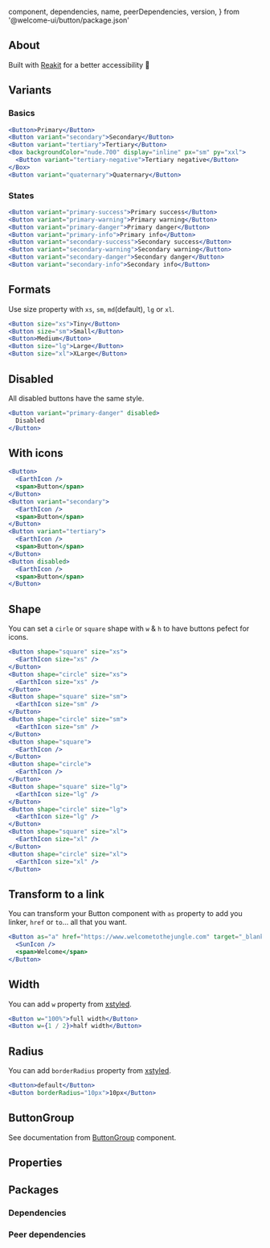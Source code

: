 
  component,
  dependencies,
  name,
  peerDependencies,
  version,
} from '@welcome-ui/button/package.json'

<showcase
  version={version}
  name={name}
  component={component}
  description="Allows user to take actions or event, and make choices."
/>

## About

Built with [Reakit](https://reakit.io/docs/button/) for a better accessibility 🥰

## Variants

### Basics

```jsx row
<Button>Primary</Button>
<Button variant="secondary">Secondary</Button>
<Button variant="tertiary">Tertiary</Button>
<Box backgroundColor="nude.700" display="inline" px="sm" py="xxl">
  <Button variant="tertiary-negative">Tertiary negative</Button>
</Box>
<Button variant="quaternary">Quaternary</Button>
```

### States

```jsx row
<Button variant="primary-success">Primary success</Button>
<Button variant="primary-warning">Primary warning</Button>
<Button variant="primary-danger">Primary danger</Button>
<Button variant="primary-info">Primary info</Button>
<Button variant="secondary-success">Secondary success</Button>
<Button variant="secondary-warning">Secondary warning</Button>
<Button variant="secondary-danger">Secondary danger</Button>
<Button variant="secondary-info">Secondary info</Button>
```

## Formats

Use size property with `xs`, `sm`, `md`(default), `lg` or `xl`.

```jsx row
<Button size="xs">Tiny</Button>
<Button size="sm">Small</Button>
<Button>Medium</Button>
<Button size="lg">Large</Button>
<Button size="xl">XLarge</Button>
```

## Disabled

All disabled buttons have the same style.

```jsx
<Button variant="primary-danger" disabled>
  Disabled
</Button>
```

## With icons

```jsx row
<Button>
  <EarthIcon />
  <span>Button</span>
</Button>
<Button variant="secondary">
  <EarthIcon />
  <span>Button</span>
</Button>
<Button variant="tertiary">
  <EarthIcon />
  <span>Button</span>
</Button>
<Button disabled>
  <EarthIcon />
  <span>Button</span>
</Button>
```

## Shape

You can set a `cirle` or `square` shape with `w` & `h` to have buttons pefect for icons.

```jsx row
<Button shape="square" size="xs">
  <EarthIcon size="xs" />
</Button>
<Button shape="circle" size="xs">
  <EarthIcon size="xs" />
</Button>
<Button shape="square" size="sm">
  <EarthIcon size="sm" />
</Button>
<Button shape="circle" size="sm">
  <EarthIcon size="sm" />
</Button>
<Button shape="square">
  <EarthIcon />
</Button>
<Button shape="circle">
  <EarthIcon />
</Button>
<Button shape="square" size="lg">
  <EarthIcon size="lg" />
</Button>
<Button shape="circle" size="lg">
  <EarthIcon size="lg" />
</Button>
<Button shape="square" size="xl">
  <EarthIcon size="xl" />
</Button>
<Button shape="circle" size="xl">
  <EarthIcon size="xl" />
</Button>
```

## Transform to a link

You can transform your Button component with `as` property to add you linker, `href` or `to`... all that you want.

```jsx
<Button as="a" href="https://www.welcometothejungle.com" target="_blank" rel="noopener nofollow">
  <SunIcon />
  <span>Welcome</span>
</Button>
```

## Width

You can add `w` property from [xstyled](https://xstyled.dev/docs/width/).

```jsx
<Button w="100%">full width</Button>
<Button w={1 / 2}>half width</Button>
```

## Radius

You can add `borderRadius` property from [xstyled](https://xstyled.dev/docs/border-radius/).

```jsx row
<Button>default</Button>
<Button borderRadius="10px">10px</Button>
```

## ButtonGroup

See documentation from [ButtonGroup](/components/button-group) component.

## Properties

<props propTypes={props.propTypes.Button} />

## Packages

### Dependencies

<dependencies dependencies={dependencies} />

### Peer dependencies

<dependencies dependencies={peerDependencies} />

<pagination />
